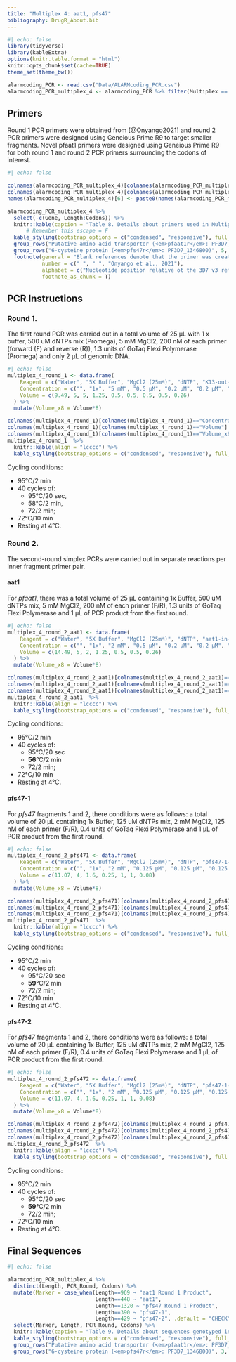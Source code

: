 ```yaml
---
title: "Multiplex 4: aat1, pfs47"
bibliography: DrugR_About.bib
---
```


```r
#| echo: false
library(tidyverse)
library(kableExtra)
options(knitr.table.format = "html") 
knitr::opts_chunk$set(cache=TRUE)
theme_set(theme_bw())

alarmcoding_PCR <- read.csv("Data/ALARMcoding_PCR.csv")
alarmcoding_PCR_multiplex_4 <- alarmcoding_PCR %>% filter(Multiplex == 4)
```

## Primers

Round 1 PCR primers were obtained from [@Onyango2021] and round 2 PCR primers were designed using Geneious Prime R9 to target smaller fragments. Novel pfaat1 primers were designed using Geneious Prime R9 for both round 1 and round 2 PCR primers surrounding the codons of interest.

```r
#| echo: false

colnames(alarmcoding_PCR_multiplex_4)[colnames(alarmcoding_PCR_multiplex_4)=="Nucleotide.position"] <- "Nucleotide position"
colnames(alarmcoding_PCR_multiplex_4)[colnames(alarmcoding_PCR_multiplex_4)=="Sequence"] <- "Sequence (5' to 3')"
names(alarmcoding_PCR_multiplex_4)[6] <- paste0(names(alarmcoding_PCR_multiplex_4)[6],  footnote_marker_alphabet(1))

alarmcoding_PCR_multiplex_4 %>%
  select(-c(Gene, Length:Codons)) %>% 
  knitr::kable(caption = "Table 8. Details about primers used in Multiplex 4 of the <em>ALARM</em>coding PCR genotyping protocol", align = "lcccc", escape = FALSE) %>% 
      # Remember this escape = F
  kable_styling(bootstrap_options = c("condensed", "responsive"), full_width = T) %>% 
  group_rows("Putative amino acid transporter (<em>pfaat1r</em>: PF3D7_0629500)", 1, 4, escape = FALSE) %>% 
  group_rows("6-cysteine protein (<em>pfs47r</em>: PF3D7_1346800)", 5, 10, escape = FALSE) %>%
  footnote(general = "Blank references denote that the primer was created by this author. Manuscript in preparation.",
           number = c(" ", " ", "Onyango et al., 2021"),
           alphabet = c("Nucleotide position relative ot the 3D7 v3 reference genome"),
           footnote_as_chunk = T)
```

## PCR Instructions

### Round 1.

The first round PCR was carried out in a total volume of 25 μL with 1 x buffer, 500 uM dNTPs mix (Promega), 5 mM MgCl2, 200 nM of each primer (forward (F) and reverse (R)), 1.3 units of GoTaq Flexi Polymerase (Promega) and only 2 μL of genomic DNA.

```r
#| echo: false
multiplex_4_round_1 <- data.frame(
    Reagent = c("Water", "5X Buffer", "MgCl2 (25mM)", "dNTP", "K13-out-F", "K13-out-R", "mdr1-1-out-F", "mdr1-1-out-R", "G2 Flexi Taq (5U/μL)"), 
    Concentration = c("", "1x", "5 mM", "0.5 μM", "0.2 μM", "0.2 μM", "0.2 μM", "0.2 μM", "1.3 U/μL"), 
    Volume = c(9.49, 5, 5, 1.25, 0.5, 0.5, 0.5, 0.5, 0.26)
  ) %>% 
  mutate(Volume_x8 = Volume*8)

colnames(multiplex_4_round_1)[colnames(multiplex_4_round_1)=="Concentration"] <- "Final Concentration"
colnames(multiplex_4_round_1)[colnames(multiplex_4_round_1)=="Volume"] <- "Volume x1 (μL)"
colnames(multiplex_4_round_1)[colnames(multiplex_4_round_1)=="Volume_x8"] <- "Volume x8 (μL)"
multiplex_4_round_1  %>% 
  knitr::kable(align = "lcccc") %>% 
  kable_styling(bootstrap_options = c("condensed", "responsive"), full_width = T)  
```

Cycling conditions:

-   95°C/2 min
-   40 cycles of:
    -   95°C/20 sec,
    -   58°C/2 min,
    -   72/2 min;
-   72°C/10 min
-   Resting at 4°C.

### Round 2.

The second-round simplex PCRs were carried out in separate reactions per inner fragment primer pair.

::: panel-tabset
#### aat1

For *pfaat1*, there was a total volume of 25 μL containing 1x Buffer, 500 uM dNTPs mix, 5 mM MgCl2, 200 nM of each primer (F/R), 1.3 units of GoTaq Flexi Polymerase and 1 μL of PCR product from the first round.

```r
#| echo: false
multiplex_4_round_2_aat1 <- data.frame(
    Reagent = c("Water", "5X Buffer", "MgCl2 (25mM)", "dNTP", "aat1-in-F", "aat1-in-R", "G2 Flexi Taq (5U/μL)"), 
    Concentration = c("", "1x", "2 mM", "0.5 μM", "0.2 μM", "0.2 μM", "1.3 U/μL"), 
    Volume = c(14.49, 5, 2, 1.25, 0.5, 0.5, 0.26)
  ) %>% 
  mutate(Volume_x8 = Volume*8)

colnames(multiplex_4_round_2_aat1)[colnames(multiplex_4_round_2_aat1)=="Concentration"] <- "Final Concentration"
colnames(multiplex_4_round_2_aat1)[colnames(multiplex_4_round_2_aat1)=="Volume"] <- "Volume x1 (μL)"
colnames(multiplex_4_round_2_aat1)[colnames(multiplex_4_round_2_aat1)=="Volume_x8"] <- "Volume x8 (μL)"
multiplex_4_round_2_aat1  %>% 
  knitr::kable(align = "lcccc") %>% 
  kable_styling(bootstrap_options = c("condensed", "responsive"), full_width = T)  
```

Cycling conditions:

-   95°C/2 min
-   40 cycles of:
    -   95°C/20 sec
    -   **56**°C/2 min
    -   72/2 min;
-   72°C/10 min
-   Resting at 4°C.

#### pfs47-1

For *pfs47* fragments 1 and 2, there conditions were as follows: a total volume of 20 μL containing 1x Buffer, 125 uM dNTPs mix, 2 mM MgCl2, 125 nM of each primer (F/R), 0.4 units of GoTaq Flexi Polymerase and 1 μL of PCR product from the first round.

```r
#| echo: false
multiplex_4_round_2_pfs471 <- data.frame(
    Reagent = c("Water", "5X Buffer", "MgCl2 (25mM)", "dNTP", "pfs47-1-in-F", "pfs47-1-in-R", "G2 Flexi Taq (5U/μL)"), 
    Concentration = c("", "1x", "2 mM", "0.125 μM", "0.125 μM", "0.125 μM", "0.4 U/μL"), 
    Volume = c(11.07, 4, 1.6, 0.25, 1, 1, 0.08)
  ) %>% 
  mutate(Volume_x8 = Volume*8)

colnames(multiplex_4_round_2_pfs471)[colnames(multiplex_4_round_2_pfs471)=="Concentration"] <- "Final Concentration"
colnames(multiplex_4_round_2_pfs471)[colnames(multiplex_4_round_2_pfs471)=="Volume"] <- "Volume x1 (μL)"
colnames(multiplex_4_round_2_pfs471)[colnames(multiplex_4_round_2_pfs471)=="Volume_x8"] <- "Volume x8 (μL)"
multiplex_4_round_2_pfs471  %>% 
  knitr::kable(align = "lcccc") %>% 
  kable_styling(bootstrap_options = c("condensed", "responsive"), full_width = T)  
```

Cycling conditions:

-   95°C/2 min
-   40 cycles of:
    -   95°C/20 sec
    -   **59**°C/2 min
    -   72/2 min;
-   72°C/10 min
-   Resting at 4°C.

#### pfs47-2

For *pfs47* fragments 1 and 2, there conditions were as follows: a total volume of 20 μL containing 1x Buffer, 125 uM dNTPs mix, 2 mM MgCl2, 125 nM of each primer (F/R), 0.4 units of GoTaq Flexi Polymerase and 1 μL of PCR product from the first round.

```r
#| echo: false
multiplex_4_round_2_pfs472 <- data.frame(
    Reagent = c("Water", "5X Buffer", "MgCl2 (25mM)", "dNTP", "pfs47-1-in-F", "pfs47-1-in-R", "G2 Flexi Taq (5U/μL)"), 
    Concentration = c("", "1x", "2 mM", "0.125 μM", "0.125 μM", "0.125 μM", "0.4 U/μL"), 
    Volume = c(11.07, 4, 1.6, 0.25, 1, 1, 0.08)
  ) %>% 
  mutate(Volume_x8 = Volume*8)

colnames(multiplex_4_round_2_pfs472)[colnames(multiplex_4_round_2_pfs472)=="Concentration"] <- "Final Concentration"
colnames(multiplex_4_round_2_pfs472)[colnames(multiplex_4_round_2_pfs472)=="Volume"] <- "Volume x1 (μL)"
colnames(multiplex_4_round_2_pfs472)[colnames(multiplex_4_round_2_pfs472)=="Volume_x8"] <- "Volume x8 (μL)"
multiplex_4_round_2_pfs472  %>% 
  knitr::kable(align = "lcccc") %>% 
  kable_styling(bootstrap_options = c("condensed", "responsive"), full_width = T)  
```

Cycling conditions:

-   95°C/2 min
-   40 cycles of:
    -   95°C/20 sec
    -   **59**°C/2 min
    -   72/2 min;
-   72°C/10 min
-   Resting at 4°C.
:::

## Final Sequences

```r
#| echo: false

alarmcoding_PCR_multiplex_4 %>%
  distinct(Length, PCR_Round, Codons) %>% 
  mutate(Marker = case_when(Length==969 ~ "aat1 Round 1 Product",
                            Length==448 ~ "aat1",
                            Length==1320 ~ "pfs47 Round 1 Product",
                            Length==390 ~ "pfs47-1",
                            Length==429 ~ "pfs47-2", .default = "CHECK")) %>%
  select(Marker, Length, PCR_Round, Codons) %>% 
  knitr::kable(caption = "Table 9. Details about sequences genotyped in Multiplex 4 of the <em>ALARM</em>coding protocol", align = "lcccc", escape = FALSE) %>% 
  kable_styling(bootstrap_options = c("condensed", "responsive"), full_width = T) %>% 
  group_rows("Putative amino acid transporter (<em>pfaat1r</em>: PF3D7_0629500)", 1, 2, escape = FALSE) %>% 
  group_rows("6-cysteine protein (<em>pfs47r</em>: PF3D7_1346800)", 3, 5, escape = FALSE)
```
